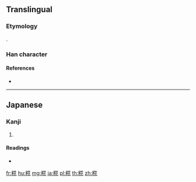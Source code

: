 {{character info/new}}
{{also|椛}}
==Translingual==

===Etymology===
{{Han compound|米|花}}.

===Han character===
{{Han char|rn=119|rad=米|as=07|sn=13|four=|canj=FDTOP|ids=⿰米花}}

====References====
* {{Han ref|kx=0910.201|dkj=27013|hdz=53148.071|uh=7CC0|ud=31936}}

----

==Japanese==

===Kanji===
{{ja-kanji|grade=|rs=米07}}

# {{defn|lang=ja|sort=米07}}

====Readings====
* {{ja-readings|on=|kun=[[こうじ]] (kouji)|nanori=}}

[[fr:糀]]
[[hu:糀]]
[[mg:糀]]
[[ja:糀]]
[[pl:糀]]
[[th:糀]]
[[zh:糀]]